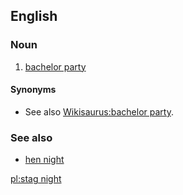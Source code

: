 ==English==

===Noun===
{{en-noun|sg=[[stag]] [[night]]}}

#{{British}} [[bachelor party]]

====Synonyms====
*See also [[Wikisaurus:bachelor party]].

===See also===
*[[hen night]]

[[pl:stag night]]